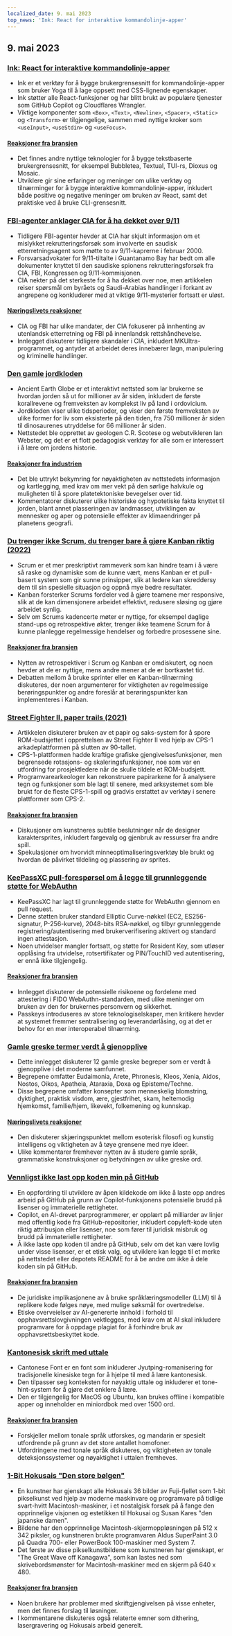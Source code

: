 ```yaml
---
localized_date: 9. mai 2023
top_news: 'Ink: React for interaktive kommandolinje-apper'
---
```




<CallToAction />

<Steps>

## 9. mai 2023

### [Ink: React for interaktive kommandolinje-apper](https://github.com/vadimdemedes/ink)

- Ink er et verktøy for å bygge brukergrensesnitt for kommandolinje-apper som bruker Yoga til å lage oppsett med CSS-lignende egenskaper.
- Ink støtter alle React-funksjoner og har blitt brukt av populære tjenester som GitHub Copilot og Cloudflares Wrangler.
- Viktige komponenter som `<Box>`, `<Text>`, `<Newline>`, `<Spacer>`, `<Static>` og `<Transform>` er tilgjengelige, sammen med nyttige kroker som `<useInput>`, `<useStdin>` og `<useFocus>`.

#### [Reaksjoner fra bransjen](http://news.ycombinator.com/item?id=35863837)

- Det finnes andre nyttige teknologier for å bygge tekstbaserte brukergrensesnitt, for eksempel Bubbletea, Textual, TUI-rs, Dioxus og Mosaic.
- Utviklere gir sine erfaringer og meninger om ulike verktøy og tilnærminger for å bygge interaktive kommandolinje-apper, inkludert både positive og negative meninger om bruken av React, samt det praktiske ved å bruke CLI-grensesnitt.

### [FBI-agenter anklager CIA for å ha dekket over 9/11](https://www.spytalk.co/p/exclusive-fbi-agents-accuse-cia-of)

- Tidligere FBI-agenter hevder at CIA har skjult informasjon om et mislykket rekrutteringsforsøk som involverte en saudisk etterretningsagent som møtte to av 9/11-kaprerne i februar 2000.
- Forsvarsadvokater for 9/11-tiltalte i Guantanamo Bay har bedt om alle dokumenter knyttet til den saudiske spionens rekrutteringsforsøk fra CIA, FBI, Kongressen og 9/11-kommisjonen.
- CIA nekter på det sterkeste for å ha dekket over noe, men artikkelen reiser spørsmål om byråets og Saudi-Arabias handlinger i forkant av angrepene og konkluderer med at viktige 9/11-mysterier fortsatt er uløst.

#### [Næringslivets reaksjoner](http://news.ycombinator.com/item?id=35862656)

- CIA og FBI har ulike mandater, der CIA fokuserer på innhenting av utenlandsk etterretning og FBI på innenlandsk rettshåndhevelse.
- Innlegget diskuterer tidligere skandaler i CIA, inkludert MKUltra-programmet, og antyder at arbeidet deres innebærer løgn, manipulering og kriminelle handlinger.

### [Den gamle jordkloden](https://dinosaurpictures.org/ancient-earth/#470)

- Ancient Earth Globe er et interaktivt nettsted som lar brukerne se hvordan jorden så ut for millioner av år siden, inkludert de første korallrevene og fremveksten av komplekst liv på land i ordovicium.
- Jordkloden viser ulike tidsperioder, og viser den første fremveksten av ulike former for liv som eksisterte på den tiden, fra 750 millioner år siden til dinosaurenes utryddelse for 66 millioner år siden.
- Nettstedet ble opprettet av geologen C.R. Scotese og webutvikleren Ian Webster, og det er et flott pedagogisk verktøy for alle som er interessert i å lære om jordens historie.

#### [Reaksjoner fra industrien](http://news.ycombinator.com/item?id=35856820)

- Det ble uttrykt bekymring for nøyaktigheten av nettstedets informasjon og kartlegging, med krav om mer vekt på den sørlige halvkule og muligheten til å spore platetektoniske bevegelser over tid.
- Kommentatorer diskuterer ulike historiske og hypotetiske fakta knyttet til jorden, blant annet plasseringen av landmasser, utviklingen av mennesker og aper og potensielle effekter av klimaendringer på planetens geografi.

### [Du trenger ikke Scrum, du trenger bare å gjøre Kanban riktig (2022)](https://lucasfcosta.com/2022/10/02/scrum-versus-kanban.html)

- Scrum er et mer preskriptivt rammeverk som kan hindre team i å være så raske og dynamiske som de kunne vært, mens Kanban er et pull-basert system som gir sunne prinsipper, slik at ledere kan skreddersy dem til sin spesielle situasjon og oppnå mye bedre resultater.
- Kanban forsterker Scrums fordeler ved å gjøre teamene mer responsive, slik at de kan dimensjonere arbeidet effektivt, redusere sløsing og gjøre arbeidet synlig.
- Selv om Scrums kadencerte møter er nyttige, for eksempel daglige stand-ups og retrospektive økter, trenger ikke teamene Scrum for å kunne planlegge regelmessige hendelser og forbedre prosessene sine.

#### [Reaksjoner fra bransjen](http://news.ycombinator.com/item?id=35857463)

- Nytten av retrospektiver i Scrum og Kanban er omdiskutert, og noen hevder at de er nyttige, mens andre mener at de er bortkastet tid.
- Debatten mellom å bruke sprinter eller en Kanban-tilnærming diskuteres, der noen argumenterer for viktigheten av regelmessige berøringspunkter og andre foreslår at berøringspunkter kan implementeres i Kanban.

### [Street Fighter II, paper trails (2021)](https://fabiensanglard.net/sf2_sheets/index.html)

- Artikkelen diskuterer bruken av et papir og saks-system for å spore ROM-budsjettet i opprettelsen av Street Fighter II ved hjelp av CPS-1 arkadeplattformen på slutten av 90-tallet.
- CPS-1-plattformen hadde kraftige grafiske gjengivelsesfunksjoner, men begrensede rotasjons- og skaleringsfunksjoner, noe som var en utfordring for prosjektledere når de skulle tildele et ROM-budsjett.
- Programvarearkeologer kan rekonstruere papirarkene for å analysere tegn og funksjoner som ble lagt til senere, med arksystemet som ble brukt for de fleste CPS-1-spill og gradvis erstattet av verktøy i senere plattformer som CPS-2.

#### [Reaksjoner fra bransjen](http://news.ycombinator.com/item?id=35859338)

- Diskusjoner om kunstneres subtile beslutninger når de designer karaktersprites, inkludert fargevalg og gjenbruk av ressurser fra andre spill.
- Spekulasjoner om hvorvidt minneoptimaliseringsverktøy ble brukt og hvordan de påvirket tildeling og plassering av sprites.

### [KeePassXC pull-forespørsel om å legge til grunnleggende støtte for WebAuthn](https://github.com/keepassxreboot/keepassxc/pull/8825)

- KeePassXC har lagt til grunnleggende støtte for WebAuthn gjennom en pull request.
- Denne støtten bruker standard Elliptic Curve-nøkkel (EC2, ES256-signatur, P-256-kurve), 2048-bits RSA-nøkkel, og tilbyr grunnleggende registrering/autentisering med brukerverifisering aktivert og standard ingen attestasjon.
- Noen utvidelser mangler fortsatt, og støtte for Resident Key, som utløser opplåsing fra utvidelse, rotsertifikater og PIN/TouchID ved autentisering, er ennå ikke tilgjengelig.

#### [Reaksjoner fra bransjen](http://news.ycombinator.com/item?id=35859877)

- Innlegget diskuterer de potensielle risikoene og fordelene med attestering i FIDO WebAuthn-standarden, med ulike meninger om bruken av den for brukernes personvern og sikkerhet.
- Passkeys introduseres av store teknologiselskaper, men kritikere hevder at systemet fremmer sentralisering og leverandørlåsing, og at det er behov for en mer interoperabel tilnærming.

### [Gamle greske termer verdt å gjenopplive](https://classicalwisdom.substack.com/p/12-ancient-greek-terms-that-should)

- Dette innlegget diskuterer 12 gamle greske begreper som er verdt å gjenopplive i det moderne samfunnet.
- Begrepene omfatter Eudaimonia, Arete, Phronesis, Kleos, Xenia, Aidos, Nostos, Oikos, Apatheia, Ataraxia, Doxa og Episteme/Techne.
- Disse begrepene omfatter konsepter som menneskelig blomstring, dyktighet, praktisk visdom, ære, gjestfrihet, skam, heltemodig hjemkomst, familie/hjem, likevekt, folkemening og kunnskap.

#### [Næringslivets reaksjoner](http://news.ycombinator.com/item?id=35867935)

- Den diskuterer skjæringspunktet mellom esoterisk filosofi og kunstig intelligens og viktigheten av å tøye grensene med nye ideer.
- Ulike kommentarer fremhever nytten av å studere gamle språk, grammatiske konstruksjoner og betydningen av ulike greske ord.

### [Vennligst ikke last opp koden min på GitHub](https://nogithub.codeberg.page/)

- En oppfordring til utviklere av åpen kildekode om ikke å laste opp andres arbeid på GitHub på grunn av Copilot-funksjonens potensielle brudd på lisenser og immaterielle rettigheter.
- Copilot, en AI-drevet parprogrammerer, er opplært på milliarder av linjer med offentlig kode fra GitHub-repositorier, inkludert copyleft-kode uten riktig attribusjon eller lisenser, noe som fører til juridisk misbruk og brudd på immaterielle rettigheter.
- Å ikke laste opp koden til andre på GitHub, selv om det kan være lovlig under visse lisenser, er et etisk valg, og utviklere kan legge til et merke på nettstedet eller depotets README for å be andre om ikke å dele koden sin på GitHub.

#### [Reaksjoner fra bransjen](http://news.ycombinator.com/item?id=35859142)

- De juridiske implikasjonene av å bruke språklæringsmodeller (LLM) til å replikere kode følges nøye, med mulige søksmål for overtredelse.
- Etiske overveielser av AI-genererte innhold i forhold til opphavsrettslovgivningen vektlegges, med krav om at AI skal inkludere programvare for å oppdage plagiat for å forhindre bruk av opphavsrettsbeskyttet kode.

### [Kantonesisk skrift med uttale](https://visual-fonts.com/)

- Cantonese Font er en font som inkluderer Jyutping-romanisering for tradisjonelle kinesiske tegn for å hjelpe til med å lære kantonesisk.
- Den tilpasser seg konteksten for nøyaktig uttale og inkluderer et tone-hint-system for å gjøre det enklere å lære.
- Den er tilgjengelig for MacOS og Ubuntu, kan brukes offline i kompatible apper og inneholder en miniordbok med over 1500 ord.

#### [Reaksjoner fra bransjen](http://news.ycombinator.com/item?id=35867275)

- Forskjeller mellom tonale språk utforskes, og mandarin er spesielt utfordrende på grunn av det store antallet homofoner.
- Utfordringene med tonale språk diskuteres, og viktigheten av tonale deteksjonssystemer og nøyaktighet i uttalen fremheves.

### [1-Bit Hokusais "Den store bølgen"](https://www.hypertalking.com/2023/05/08/1-bit-pixel-art-of-hokusais-the-great-wave-off-kanagawa/)

- En kunstner har gjenskapt alle Hokusais 36 bilder av Fuji-fjellet som 1-bit pikselkunst ved hjelp av moderne maskinvare og programvare på tidlige svart-hvitt Macintosh-maskiner, i et nostalgisk forsøk på å fange den opprinnelige visjonen og estetikken til Hokusai og Susan Kares "den japanske damen".
- Bildene har den opprinnelige Macintosh-skjermoppløsningen på 512 x 342 piksler, og kunstneren brukte programvaren Aldus SuperPaint 3.0 på Quadra 700- eller PowerBook 100-maskiner med System 7.
- Det første av disse pikselkunstbildene som kunstneren har gjenskapt, er "The Great Wave off Kanagawa", som kan lastes ned som skrivebordsmønster for Macintosh-maskiner med en skjerm på 640 x 480.

#### [Reaksjoner fra bransjen](http://news.ycombinator.com/item?id=35866283)

- Noen brukere har problemer med skriftgjengivelsen på visse enheter, men det finnes forslag til løsninger.
- I kommentarene diskuteres også relaterte emner som dithering, lasergravering og Hokusais arbeid generelt.

</Steps>
